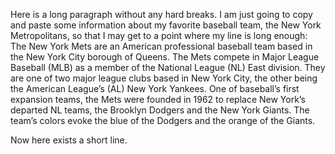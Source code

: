 Here is a long paragraph without any hard breaks. I am just going to copy and paste some information about my favorite baseball team, the New York Metropolitans, so that I may get to a point where my line is long enough: The New York Mets are an American professional baseball team based in the New York City borough of Queens. The Mets compete in Major League Baseball (MLB) as a member of the National League (NL) East division. They are one of two major league clubs based in New York City, the other being the American League's (AL) New York Yankees. One of baseball's first expansion teams, the Mets were founded in 1962 to replace New York's departed NL teams, the Brooklyn Dodgers and the New York Giants. The team's colors evoke the blue of the Dodgers and the orange of the Giants.

Now here exists a short line.
